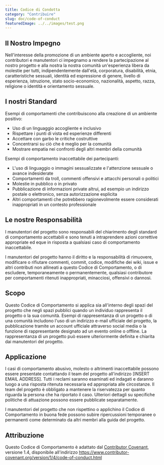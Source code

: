 ```yaml
---
title: Codice di Condotta
category: "Contribuire"
slug: doc/code-of-conduct
featuredImage: ../../images/test.png
---
```


## Il Nostro Impegno

Nell'interesse della promozione di un ambiente aperto e accogliente, noi
contributori e manutentori ci impegnamo a rendere la partecipazione al nostro
progetto e alla nostra la nostra comunità un'esperienza libera da molestie per
tutti, indipendentemente dall'età, corporatura, disabilità, etnia,
caratteristiche sessuali, identità ed espressione di genere, livello di
esperienza, istruzione, stato socio-economico, nazionalità, aspetto, razza,
religione o identità e orientamento sessuale.

## I nostri Standard

Esempi di comportamenti che contribuiscono alla creazione di un ambiente positivo:

- Uso di un linguaggio accogliente e inclusivo
- Rispettare i punti di vista ed esperienze differenti
- Accettare con garbo le critiche costruttive
- Concentrarsi su ciò che è meglio per la comunità
- Mostrare empatia nei confronti degli altri membri della comunità

Esempi di comportamento inaccettabile dei partecipanti:

- L'uso di linguaggio o immagini sessualizzate e l'attenzione sessuale o
  avance indesiderate
- Comportamenti da troll, commenti offensivi e attacchi personali o politici
- Molestie in pubblico o in privato
- Pubblicazione di informazioni private altrui, ad esempio un indirizzo postale o
  elettronico, senza autorizzazione esplicita
- Altri comportamenti che potrebbero ragionevolmente essere considerati
  inappropriati in un contesto professionale

## Le nostre Responsabilità

I manutentori del progetto sono responsabili del chiarimento degli standard di
comportamento accettabili e sono tenuti a intraprendere azioni correttive
appropriate ed eque in risposta a qualsiasi caso di comportamento inaccettabile.

I manutentori del progetto hanno il diritto e la responsabilità di rimuovere,
modificare o rifiutare commenti, commit, codice, modifiche dei wiki, issue e altri
contributi non allineati a questo Codice di Comportamento, o di escludere,
temporaneamente o permanentemente, qualsiasi contributore per
comportamenti ritenuti inappropriati, minacciosi, offensivi o dannosi.

## Scopo

Questo Codice di Comportamento si applica sia all'interno degli spazi del
progetto che negli spazi pubblici quando un individuo rappresenta il progetto
o la sua comunità. Esempi di rappresentanza di un progetto o di una comunità
includono l'uso di un indirizzo e-mail ufficiale del progetto, la pubblicazione
tramite un account ufficiale attraverso social media o la funzione di
rappresentante designato ad un evento online o offline. La rappresentanza di un
progetto può essere ulteriormente definita e chiarita dai manutentori del progetto.

## Applicazione

I casi di comportamento abusivo, molesto o altrimenti inaccettabile possono
essere presentate contattando il team del progetto all'indirizzo
[INSERT EMAIL ADDRESS]. Tutti i reclami saranno esaminati ed indagati e daranno
luogo a una risposta ritenuta necessaria ed appropriata alle circostanze. Il
team del progetto è obbligato a mantenere la riservatezza per quanto riguarda
la persona che ha riportato il caso.
Ulteriori dettagli su specifiche politiche di attuazione possono essere
pubblicate separatamente.

I manutentori del progetto che non rispettino o applichino il Codice di
Comportamento in buona fede possono subire ripercussioni temporanee o
permanenti come determinato da altri membri alla guida del progetto.

## Attribuzione

Questo Codice di Comportamento è adattato dal [Contributor Covenant][homepage],
versione 1.4, disponibile all'indirizzo https://www.contributor-covenant.org/version/1/4/code-of-conduct.html

[homepage]: https://www.contributor-covenant.org
